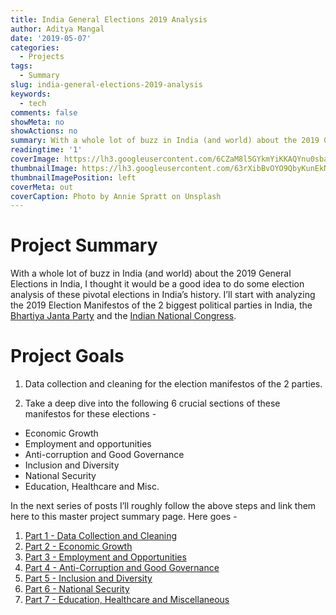 ```yaml
---
title: India General Elections 2019 Analysis
author: Aditya Mangal
date: '2019-05-07'
categories:
  - Projects
tags:
  - Summary
slug: india-general-elections-2019-analysis
keywords:
  - tech
comments: false
showMeta: no
showActions: no
summary: With a whole lot of buzz in India (and world) about the 2019 General Elections in India, I thought it would be a good idea to do some election analysis of these pivotal elections in India's history.
readingtime: '1'
coverImage: https://lh3.googleusercontent.com/6CZaM8l5GYkmYiKKAQYnu0sbarilrwyz6EfPgWBXjP5O6zIKGlDiwvM95rVhoUWmjoZ_XTcwSBKzML2KvxPQogPSns4I3kgwJvFClsWXMKYbrus-MKfs-WBuGS5L2dTDfPfs3FCWxIg_KsNGzOy3o2L2CvYm5V9febf1sE7zuFAOQnw_opKwPD_eZt9HXngnekY8lUPDBS29RRvHy-owtj1B6nmNwDl2UmtxnOc5SHyr1uvi_vrU7p6sFv408ukkObRysUcT6_jnCvnS_ANLC5CQhg2MULdr-6zclDLRR68xF6UrCeSZv-8O7QFdLySsDhhxDgaHdRi5pH1h0ZoOBFuajcK-7-2nfz6i9tJKnWtXCEZFm_LKOFDNalGmffEesVa_L41I06DbGLQK5Hpl7QCTW6V5FVq8RdF8Kdmy0ozsgnBqQhRkA61JmPXDjnPqWBwiy_3rS0VLo_hsZNj0T2ASsptKcmNgn9900kSj1snl442UTzlQebGwvhiaEdv2En-y3L-Fhe_Fcb0y16rHqf0FGVroQ5MRxkffdjCDt8sLqNMBQ_5g6tgclokYxF0G6RGgNuTt2PzHVK4zvQLp9RQFUReX7I5Vva4R_cOXWCxM0u95rhDiwSAeE-bNyPE5ygiD1OmhaD8IAH2t6uM2X_OHUJZEGrBfaPbQtoZaNwiSQqljzdBpK7bq5Y3lRE3p1ve9iHioa48ZGufs1Aa3Qbkdog=w2748-h1832-no
thumbnailImage: https://lh3.googleusercontent.com/63rXibBvOYO9QbyKunEkNnDmFBAJm_mdO8KtRiWBC6klkT9IvurEugPhRzlFqd0nU8sSUjGkCXLPUqd3g0gJD5CnpxEj4oA_uEg9XrA575XYA05SvUU3zsLGV6jDIi5q7bFjv7br8mTn177YXJgQHrfq7pQqcJ9iOk1QkaSs_rXYTsxEQXVran2HzAavxJ9gYtzCJCM97-ZTXtqVjVCWwY5p4cMwzO_yfogmEJiUJiYc57sAetbM-ntNwksiVO8som6LvJBe7iaAzm21tLBs-z26MtB2epR8sWoHe7RdGw3Yf61vbVHkyxhb36e1CKSzvhj8OQ6oZo_cJcxs3MZKuIZGS8V198G88qfXq0miNpQv2prgqDtgC6cBTQ3fLBfEl2vhYbgmzBZIRMgzaLBgNn1YhAQiWI9pTjEUfD_TQ0bFkmMQQxyc3n5bUphMdlFKR18bGIPnUnXgwqwOwgkX2hJoy-9bm6XcSQ27tUSdL4iQh6-vOo1KV_YVIDhpKbbmBuBT_jH4QPaFspjMq2Dop4qu9m9ytDZMkH4jeN_bYN9JwD-sjovcGPIQFQ4UvkS7JJ6ON24Kmtp9SLCzflCDA9mtMFv2DZx2Myfl0s5eMyuZ3XE0TjgSF67vgAoTD5FmoTrgezkVOSj5diilxesRmbqexIhUUrvMbSRwSjMTpZAh2RiEVQuAqQkUBLAesBCwV4LMyn-HCPfXqf5VF9cXnBzXlA=w750-h500-no
thumbnailImagePosition: left
coverMeta: out
coverCaption: Photo by Annie Spratt on Unsplash
---
```


# Project Summary

With a whole lot of buzz in India (and world) about the 2019 General Elections in India, I thought it would be a good idea to do some election analysis of these pivotal elections in India's history. I'll start with analyzing the 2019 Election Manifestos of the 2 biggest political parties in India, the [Bhartiya Janta Party](https://www.bjp.org)  and the [Indian National Congress](https://www.inc.in).

# Project Goals

1. Data collection and cleaning for the election manifestos of the 2 parties. 

2. Take a deep dive into the following 6 crucial sections of these manifestos for these elections -  

 - Economic Growth
 - Employment and opportunities
 - Anti-corruption and Good Governance
 - Inclusion and Diversity
 - National Security
 - Education, Healthcare and Misc.

In the next series of posts I'll roughly follow the above steps and link them here to this master project summary page. Here goes -   

1. [Part 1 - Data Collection and Cleaning](/2019/05/india-elections-2019-bjp-vs-congress-manifestos-analysis/)
2. [Part 2 - Economic Growth](/2019/05/india-elections-2019-bjp-congress-manifestos-analysis-part2-economic-growth/)
3. [Part 3 - Employment and Opportunities](/2019/05/india-elections-2019-bjp-congress-manifestos-analysis-part-3-employment-and-opportunities/)
4. [Part 4 - Anti-Corruption and Good Governance](/2019/05/india-elections-2019-bjp-congress-manifestos-analysis-part-4-anti-corruption-and-good-governance/)
5. [Part 5 - Inclusion and Diversity](/2019/05/india-elections-2019-bjp-congress-manifestos-analysis-part-5-inclusion-diversity/)
6. [Part 6 - National Security](/2019/05/india-elections-2019-bjp-congress-manifestos-analysis-part-6-national-security/)
7. [Part 7 - Education, Healthcare and Miscellaneous](/2019/05/india-elections-2019-bjp-congress-manifestos-analysis-part-7-education-healthcare-misc/)
